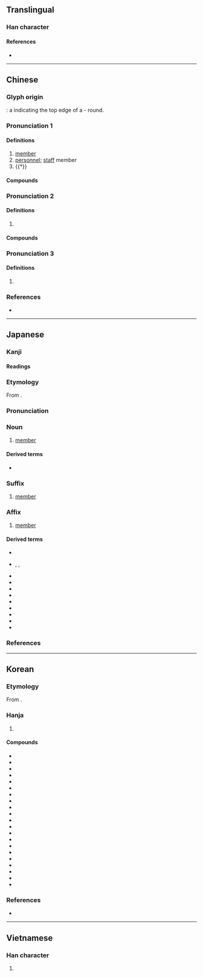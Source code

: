 {{also|员|貝}}
{{character info}}
==Translingual==
{{stroke order|type=bw|strokes=10}}

===Han character===
{{Han char|rn=30|rad=口|as=07|sn=10|four=60806|canj=RBUC|ids=⿱口貝}}

====References====
* {{Han ref|kx=0189.310|dkj=03633|dj=0409.190|hdz=10628.060|uh=54E1|ud=21729|bh=ADFB|bd=44539}}

----

==Chinese==
{{zh-forms|s=员|alt=貟/贠,𪔅}}

===Glyph origin===
{{Han etym}}
{{liushu|ic}}: a {{l|zh|〇}} indicating the top edge of a {{zh-l|鼎|tr=-|[[ding]]}} - round.

===Pronunciation 1===
{{zh-pron
|m=yuán
|m-s=yuan2
|dg=йүан1
|c=jyun4
|c-t=
|g=yon4
|h=pfs=yèn;gd=yan2
|j=ye1
|mb=ṳ̌ing
|md=uàng
|mn=tw:îⁿ/oân/twv:goân
|mn_note=îⁿ - vernacular; oân, goân - literary
|mn-t=uêng5/uang5
|mn-t_note=uêng5 - Chaozhou; uang5 - Shantou
|w=3hhyoe
|x=
|mc=
|oc=1,1
|ma=y
|cat=n
}}
{{attention|zh|mc data at 貟}}
{{rfp|hsn}}

====Definitions====
{{zh-hanzi}}

# [[member]]
# [[personnel]]; [[staff]] member
# {{†}} {{zh-original|圓|[[circle]]; [[round]]}}

====Compounds====
{{zh-der|公職人員|從業人員|專員|弟子員|守門員|公教人員|兩棲演員|吏員|團員|員外郎|員外|廩膳生員|動作演員|充員戰士|勤雜人員|售票員|動員召集|動員令|幅員|情報員|復員|委員制|從業員|官員|員額|委員|作業員|員丘山|員警|出納員|助選員|廢員|動員計畫|店員|幕員|工業動員|工場動員|供銷員|勤務員|專業人員|公務人員|大員|屬員|列車員|動員|常務委員|公務員|增廣生員|委員會|員司|幹員|報幕員|傷員|員領|保育員|兵員|外務員|學員|主任委員|外籍球員|售貨員|員工|妥員|官員祇候|乘務員|員弁|品管員|動員演習|傳譯員|動員戡亂|戲劇演員|打字員|查票員|演藝人員|戰鬥人員|派用人員|指導員|科員|成員|稽查員|投遞員|替身演員|教員|技術人員|播報員|演員|校對員|播音員|消防員|業務員|特約演員|生員|推銷員|營業員|稅務人員|會員國|病員|科員政治|監察委員|神職人員|種子球員|武員|研究員|潛水員|空服員|技術員|接待員|教職員|景員|操作員|特派員|特型演員|派員|方面官員|查帳員|服務員|承審員|採購員|海員|海員節|社員|救火員|球員|會員|救生員|政務委員|探員|通訊員|縣議員|辦事員|評判員|領位員|聯絡員|隊員|行員|雇員|記分員|高級官員|管理員|駝員|巡邊員|運動員|附學生員|股員|評議員|總動員|調查員|郵務員|陪觀員|隨員|部員|黨員大會|黨員|醫務人員|警員|翻譯員|議員|立法委員|飛行員|輔導員|課員|試飛員|領航員|譯員|聘用人員|郵遞員|觀察員|閣員|職員|通譯員|通信員|船員|裁員|能員|醫護人員|要員|裁判員|諜報人員|話務員|訪員|考試委員|補員|組員|職員錄|乘員|員山|員林|全員|員貝}}

===Pronunciation 2===
{{zh-pron
|m=yún
|c=wan4
|h=
|mn=
|mn-t=ung5
|w=3hhyn
|mc=y
|oc=2,2
|ma=y
|cat=n
}}

====Definitions====
{{zh-hanzi}}

# {{rfdef|zh}}

====Compounds====
{{zh-der|fold=1|伍員抉目|伍員鞭屍|伍員乘潮}}

===Pronunciation 3===
{{zh-pron
|m=yùn
|c=wan6
|h=
|mn=
|mn-t=ung6
|w=
|mc=
|oc=
|ma=y
|cat=pn
}}

====Definitions====
{{zh-hanzi}}

# {{surname|zh}}

===References===
* {{R:yue:Hanzi}}

{{zh-cat|Elementary}}

----

==Japanese==

===Kanji===
{{ja-kanji|grade=3|rs=口07}}

====Readings====
{{ja-readings
|goon=うん, えん<ゑん
|kanon=いん<ゐん, えん<ゑん
|kun=かず-, いな
}}

===Etymology===
{{ja-kanjitab|いん|yomi=on}}
From {{der|ja|ltc|sort=いん|-}} {{ltc-l|員}}.

===Pronunciation===
{{ja-pron|いん|acc=1|acc_ref=DJR|y=on}}

===Noun===
{{ja-noun|いん|hhira=ゐん}}

# {{lb|ja|literary}} [[member]]

====Derived terms====
* {{ja-r|員に備わるのみ|いん に そなわる のみ}}

===Suffix===
{{ja-pos|suffix|いん|hhira=ゐん}}

# [[member]]
#: {{ja-usex-inline|公%務'''員'''|こう%む'''いん'''|public sector workers, civil servants}}

===Affix===
{{ja-pos|affix|いん|hhira=ゐん}}

# [[member]]

====Derived terms====
{{der-top}}
* {{ja-r|員%外|いん%がい}}
* {{ja-r|員%数|いん%ず}}, {{ja-r|員%数|いん%ずう}}, {{ja-r|員%数|いん%じゅ}}
* {{ja-r|委%員|い%いん}}
* {{ja-r|委%員%会|い%いん%かい}}
* {{ja-r|委%員%長|い%いん%ちょう}}
* {{ja-r|学%芸%員|がく%げい%いん}}
* {{ja-r|議%員|ぎ%いん}}
* {{ja-r|人%員|じん%いん}}
* {{ja-r|党%員|とう%いん}}
* {{ja-r|定%員|てい%いん}}
* {{ja-r|役%員|やく%いん}}
{{der-bottom}}

===References===
<references/>

----

==Korean==

===Etymology===
From {{der|ko|ltc|-}} {{ltc-l|員|tr=*hjwen}}. {{hanja-hunmong|원|wen|人類#중01B|alt=貟}}

===Hanja===
{{ko-hanja-search}}
{{ko-hanja|인원|원}}

# {{hanja form of|원|[[person]], [[personnel]], [[employee]], [[member]]}}

====Compounds====
{{der-top3|Compounds}}
* {{ko-l|충원|充員}}
* {{ko-l|의원|議員}}
* {{ko-l|직원|職員}}
* {{ko-l|동원|動員}}
* {{ko-l|위원|委員}}
* {{ko-l|교원|敎員}}
* {{ko-l|인원|人員}}
* {{ko-l|정원|定員}}
* {{ko-l|대원|隊員}}
* {{ko-l|전원|全員}}
* {{ko-l|사원|社員}}
* {{ko-l|선원|船員}}
* {{ko-l|관원|官員}}
* {{ko-l|당원|黨員}}
* {{ko-l|감원|減員}}
* {{ko-l|공무원|公務員}}
* {{ko-l|구성원|構成員}}
* {{ko-l|종업원|從業員}}
* {{ko-l|승무원|乘務員}}
* {{ko-l|회사원|會社員}}
* {{ko-l|총동원|總動員}}
{{der-bottom}}

===References===
* {{R:hanjadoc|1251}}

----

==Vietnamese==

===Han character===
{{vi-hantu|[[viên]], [[von]]|rs=口07}}

# {{rfdef|vi|sort=口07}}